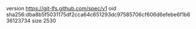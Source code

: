 version https://git-lfs.github.com/spec/v1
oid sha256:dba8b5f5031175df2cca64c651293dc97585706cf606d6efebe6f1b636123734
size 2530
